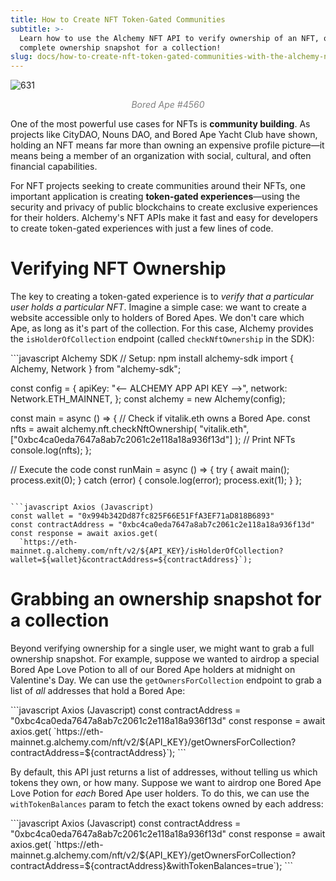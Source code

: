 ```yaml
---
title: How to Create NFT Token-Gated Communities
subtitle: >-
  Learn how to use the Alchemy NFT API to verify ownership of an NFT, or grab a
  complete ownership snapshot for a collection!
slug: docs/how-to-create-nft-token-gated-communities-with-the-alchemy-nft-api
---
```



![631](/images/df03e5f-bored_ape_4560.png "bored ape 4560.png")
<div align="center" style="color: gray; font-style: italic;">Bored Ape #4560</div>

One of the most powerful use cases for NFTs is **community building**. As projects like CityDAO, Nouns DAO, and Bored Ape Yacht Club have shown, holding an NFT means far more than owning an expensive profile picture—it means being a member of an organization with social, cultural, and often financial capabilities.

For NFT projects seeking to create communities around their NFTs, one important application is creating **token-gated experiences**—using the security and privacy of public blockchains to create exclusive experiences for their holders. Alchemy's NFT APIs make it fast and easy for developers to create token-gated experiences with just a few lines of code.

# Verifying NFT Ownership

The key to creating a token-gated experience is to *verify that a particular user holds a particular NFT*. Imagine a simple case: we want to create a website accessible only to holders of Bored Apes. We don't care which Ape, as long as it's part of the collection. For this case, Alchemy provides the `isHolderOfCollection` endpoint (called `checkNftOwnership` in the SDK):

<CodeGroup>
  ```javascript Alchemy SDK
  // Setup: npm install alchemy-sdk
  import { Alchemy, Network } from "alchemy-sdk";

  const config = {
    apiKey: "<-- ALCHEMY APP API KEY -->",
    network: Network.ETH_MAINNET,
  };
  const alchemy = new Alchemy(config);

  const main = async () => {
    // Check if vitalik.eth owns a Bored Ape.
    const nfts = await alchemy.nft.checkNftOwnership(
      "vitalik.eth",
      ["0xbc4ca0eda7647a8ab7c2061c2e118a18a936f13d"]
    );
    // Print NFTs
    console.log(nfts);
  };

  // Execute the code
  const runMain = async () => {
    try {
      await main();
      process.exit(0);
    } catch (error) {
      console.log(error);
      process.exit(1);
    }
  };
  ```

  ```javascript Axios (Javascript)
  const wallet = "0x994b342Dd87fc825F66E51FfA3EF71aD818B6893"
  const contractAddress = "0xbc4ca0eda7647a8ab7c2061c2e118a18a936f13d"
  const response = await axios.get(
    `https://eth-mainnet.g.alchemy.com/nft/v2/${API_KEY}/isHolderOfCollection?wallet=${wallet}&contractAddress=${contractAddress}`);
  ```
</CodeGroup>

# Grabbing an ownership snapshot for a collection

Beyond verifying ownership for a single user, we might want to grab a full ownership snapshot. For example, suppose we wanted to airdrop a special Bored Ape Love Potion to all of our Bored Ape holders at midnight on Valentine's Day. We can use the `getOwnersForCollection` endpoint to grab a list of *all* addresses that hold a Bored Ape:

<CodeGroup>
  ```javascript Axios (Javascript)
  const contractAddress = "0xbc4ca0eda7647a8ab7c2061c2e118a18a936f13d"
  const response = await axios.get(
    `https://eth-mainnet.g.alchemy.com/nft/v2/${API_KEY}/getOwnersForCollection?contractAddress=${contractAddress}`);
  ```
</CodeGroup>

By default, this API just returns a list of addresses, without telling us which tokens they own, or how many. Suppose we want to airdrop one Bored Ape Love Potion for *each* Bored Ape user holders. To do this, we can use the `withTokenBalances` param to fetch the exact tokens owned by each address:

<CodeGroup>
  ```javascript Axios (Javascript)
  const contractAddress = "0xbc4ca0eda7647a8ab7c2061c2e118a18a936f13d"
  const response = await axios.get(
    `https://eth-mainnet.g.alchemy.com/nft/v2/${API_KEY}/getOwnersForCollection?contractAddress=${contractAddress}&withTokenBalances=true`);
  ```
</CodeGroup>
